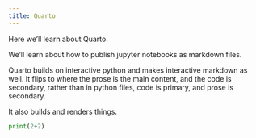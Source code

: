 ```yaml
---
title: Quarto
---
```


Here we'll learn about Quarto. 

We'll learn about how to publish jupyter notebooks as markdown files.

Quarto builds on interactive python and makes interactive markdown as well.
It flips to where the prose is the main content, and the code is secondary,
rather than in python files, code is primary, and prose is secondary.

It also builds and renders things.


```python
print(2+2)
```

